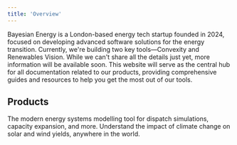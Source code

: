 ```yaml
---
title: 'Overview'
---
```


Bayesian Energy is a London-based energy tech startup founded in 2024, focused on developing advanced software solutions for the energy transition. Currently, we're building two key tools—Convexity and Renewables Vision. While we can't share all the details just yet, more information will be available soon. This website will serve as the central hub for all documentation related to our products, providing comprehensive guides and resources to help you get the most out of our tools.

## Products

<CardGroup cols={2}>
  <Card title="Convexity" icon="circle-nodes" href="/prod-rv-platform-docs/introduction">
    The modern energy systems modelling tool for dispatch simulations, capacity expansion, and more.
  </Card>
  <Card title="Renewables Vision" icon="chart-line" href="/prod-rv-platform-docs/introduction">
    Understand the impact of climate change on solar and wind yields, anywhere in the world.
  </Card>
</CardGroup>